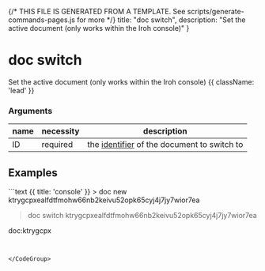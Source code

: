 {/* THIS FILE IS GENERATED FROM A TEMPLATE. See scripts/generate-commands-pages.js for more */}
    title: "doc switch",
    description: "Set the active document (only works within the Iroh console)"
}

<div className='not-prose mb-5'>
    <Breadcrumbs pages={[
        { name: 'Commands', href: '/docs/commands', current: false },
        { name: 'doc switch', href: '/docs/commands/doc-switch', current: true },
    ]} />
</div>

# doc switch

Set the active document (only works within the Iroh console) {{ className: 'lead' }}


### Arguments

| name | necessity | description |
| ---- | --------- | ----------- |
| ID  | required | the [identifier](/docs/layers/documents#document-identifiers) of the document to switch to |



## Examples

<CodeGroup title="doc switch">
```text {{ title: 'console' }}
> doc new
ktrygcpxealfdtfmohw66nb2keivu52opk65cyj4j7jy7wior7ea

> doc switch ktrygcpxealfdtfmohw66nb2keivu52opk65cyj4j7jy7wior7ea

doc:ktrygcpx
>
```


</CodeGroup>
